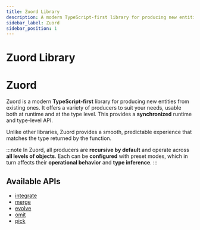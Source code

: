 ```yaml
---
title: Zuord Library
description: A modern TypeScript-first library for producing new entities from existing ones, usable at both runtime and type level.
sidebar_label: Zuord
sidebar_position: 1
---
```


# Zuord Library

# Zuord

Zuord is a modern **TypeScript-first** library for producing new entities from existing ones. It offers a variety of producers to suit your needs, usable both at runtime and at the type level. This provides a **synchronized** runtime and type-level API.

Unlike other libraries, Zuord provides a smooth, predictable experience that matches the type returned by the function.

:::note
In Zuord, all producers are **recursive by default** and operate across **all levels of objects**. Each can be **configured** with preset modes, which in turn affects their **operational behavior** and **type inference**.
:::

## Available APIs

- [integrate](./integrate)
- [merge](./merge)
- [evolve](./evolve)
- [omit](./omit)
- [pick](./pick)